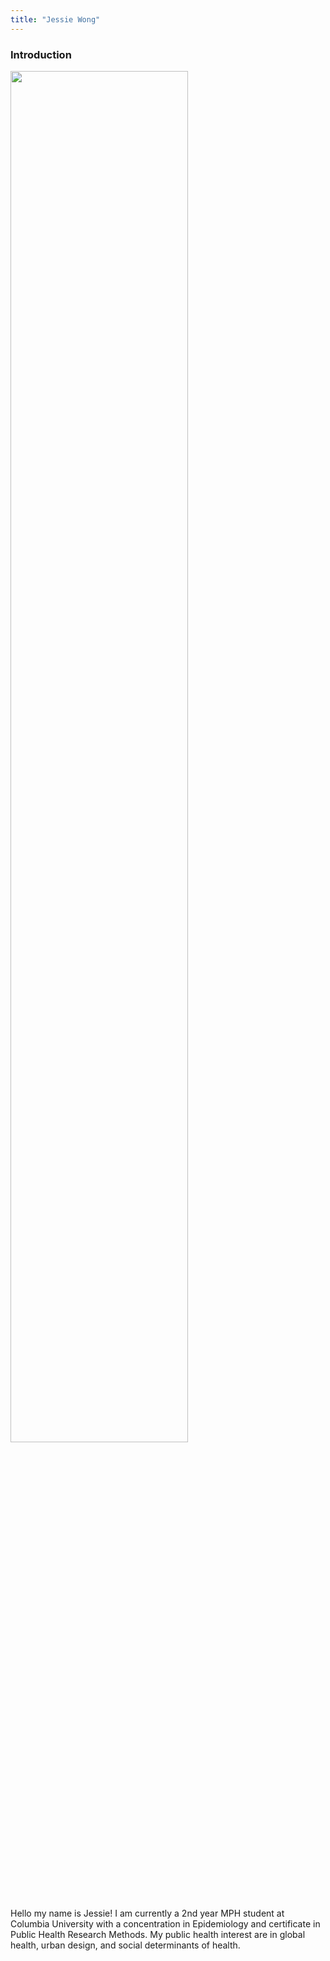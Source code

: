```yaml
---
title: "Jessie Wong"
---
```



### Introduction 

<img src="images/photo1.jpg" style="width:75%">

Hello my name is Jessie! I am currently a 2nd year MPH student at Columbia University with a concentration in Epidemiology and certificate in Public Health Research Methods. My public health interest are in global health, urban design, and social determinants of health. 
